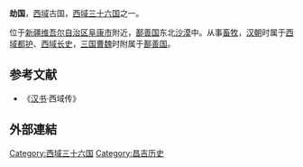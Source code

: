 '''劫国'''，[[西域|西域]]古国，[[西域三十六国|西域三十六国]]之一。

位于[[新疆维吾尔自治区|新疆维吾尔自治区]][[阜康市|阜康市]]附近，[[鄯善国|鄯善国]]东北[[沙漠|沙漠]]中。从事[[畜牧|畜牧]]，[[汉朝|汉朝]]时属于[[西域都护|西域都护]]、[[西域|西域]][[长史|长史]]，[[三国|三国]][[曹魏|曹魏]]时附属于[[鄯善国|鄯善国]]。

==参考文献==
*《[[汉书|汉书]]·西域传》

==外部連結==
{{Wikisource further reading}}
{{西域三十六国}}
[[Category:西域三十六国|Category:西域三十六国]]
[[Category:昌吉历史|Category:昌吉历史]]